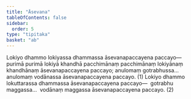 ```yaml
---
title: "Āsevana"
tableOfContents: false
sidebar:
  order: 5
type: "tipitaka"
basket: "ab"
---
```



<DynamicBreadcrumb />

<Division number="160">

<Paragraph number="910">
Lokiyo dhammo lokiyassa dhammassa āsevanapaccayena paccayo—  purimā purimā lokiyā khandhā pacchimānaṃ pacchimānaṃ lokiyānaṃ khandhānaṃ āsevanapaccayena paccayo; anulomaṃ gotrabhussa…  anulomaṃ vodānassa āsevanapaccayena paccayo. (1)
</Paragraph>

<Paragraph number="911">
Lokiyo dhammo lokuttarassa dhammassa āsevanapaccayena paccayo—  gotrabhu maggassa…  vodānaṃ maggassa āsevanapaccayena paccayo. (2)
</Paragraph>
</Division>